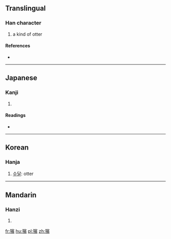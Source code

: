 ==Translingual==

===Han character===
{{Han char|rn=94|rad=犬|as=14|sn=17|four=|canj=大竹十一金 (KHJMC)}}

# a kind of otter

====References====
* {{Han ref|kx=0720.170|dkj=20756|dj=1132.050|hdz=21374.110|uh=7371|ud=29553}}

----

==Japanese==

===Kanji===
{{ja-kanji|grade=|rs=犬14}}

# {{defn|lang=ja|sort=犬14}}

====Readings====
* {{ja-readings|on=[[ひん]] (hin), [[びん]] (bin), [[へん]] (hen)|kun=}}

----

==Korean==

===Hanja===
{{ko-hanja|hangeul=빈|rv=bin|mr=pin}}

# [[수달]]: otter

----

==Mandarin==

===Hanzi===
{{cmn-hanzi|pin=[[pín]] ([[pin2]])|wg=p'in<sup>2</sup>}}

# {{defn|lang=cmn|sort=犬14}}

[[fr:獱]]
[[hu:獱]]
[[pl:獱]]
[[zh:獱]]